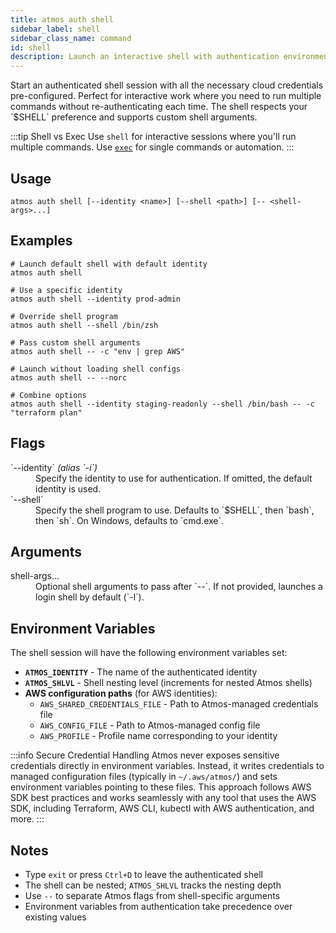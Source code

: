 ```yaml
---
title: atmos auth shell
sidebar_label: shell
sidebar_class_name: command
id: shell
description: Launch an interactive shell with authentication environment variables configured for the selected identity.
---
```


<Intro>
Start an authenticated shell session with all the necessary cloud credentials pre-configured. Perfect for interactive work where you need to run multiple commands without re-authenticating each time. The shell respects your `$SHELL` preference and supports custom shell arguments.
</Intro>

<Screengrab title="atmos auth shell --help" slug="atmos-auth-shell--help" />

:::tip Shell vs Exec
Use `shell` for interactive sessions where you'll run multiple commands. Use [`exec`](/cli/commands/auth/exec) for single commands or automation.
:::

## Usage

```shell
atmos auth shell [--identity <name>] [--shell <path>] [-- <shell-args>...]
```

## Examples

```shell
# Launch default shell with default identity
atmos auth shell

# Use a specific identity
atmos auth shell --identity prod-admin

# Override shell program
atmos auth shell --shell /bin/zsh

# Pass custom shell arguments
atmos auth shell -- -c "env | grep AWS"

# Launch without loading shell configs
atmos auth shell -- --norc

# Combine options
atmos auth shell --identity staging-readonly --shell /bin/bash -- -c "terraform plan"
```

## Flags

<dl>
  <dt>`--identity` <em>(alias `-i`)</em></dt>
  <dd>Specify the identity to use for authentication. If omitted, the default identity is used.</dd>

  <dt>`--shell`</dt>
  <dd>Specify the shell program to use. Defaults to `$SHELL`, then `bash`, then `sh`. On Windows, defaults to `cmd.exe`.</dd>
</dl>

## Arguments

<dl>
  <dt>shell-args...</dt>
  <dd>Optional shell arguments to pass after `--`. If not provided, launches a login shell by default (`-l`).</dd>
</dl>

## Environment Variables

The shell session will have the following environment variables set:

- **`ATMOS_IDENTITY`** - The name of the authenticated identity
- **`ATMOS_SHLVL`** - Shell nesting level (increments for nested Atmos shells)
- **AWS configuration paths** (for AWS identities):
  - `AWS_SHARED_CREDENTIALS_FILE` - Path to Atmos-managed credentials file
  - `AWS_CONFIG_FILE` - Path to Atmos-managed config file
  - `AWS_PROFILE` - Profile name corresponding to your identity

:::info Secure Credential Handling
Atmos never exposes sensitive credentials directly in environment variables. Instead, it writes credentials to managed configuration files (typically in `~/.aws/atmos/`) and sets environment variables pointing to these files. This approach follows AWS SDK best practices and works seamlessly with any tool that uses the AWS SDK, including Terraform, AWS CLI, kubectl with AWS authentication, and more.
:::

## Notes

- Type `exit` or press `Ctrl+D` to leave the authenticated shell
- The shell can be nested; `ATMOS_SHLVL` tracks the nesting depth
- Use `--` to separate Atmos flags from shell-specific arguments
- Environment variables from authentication take precedence over existing values
